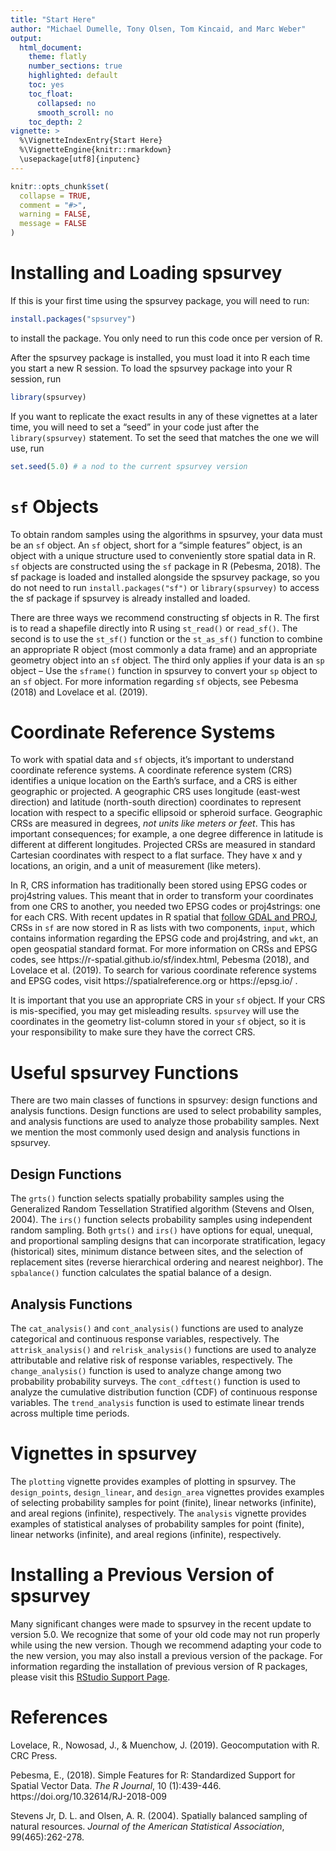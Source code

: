 ```yaml
---
title: "Start Here"
author: "Michael Dumelle, Tony Olsen, Tom Kincaid, and Marc Weber"
output: 
  html_document:
    theme: flatly
    number_sections: true
    highlighted: default 
    toc: yes
    toc_float:
      collapsed: no
      smooth_scroll: no
    toc_depth: 2
vignette: >
  %\VignetteIndexEntry{Start Here}
  %\VignetteEngine{knitr::rmarkdown}
  \usepackage[utf8]{inputenc}
---
```


```r
knitr::opts_chunk$set(
  collapse = TRUE,
  comment = "#>", 
  warning = FALSE, 
  message = FALSE
)
```

# Installing and Loading spsurvey

If this is your first time using the spsurvey package, you will need to run:
```r
install.packages("spsurvey")
```
to install the package. You only need to run this code once per version of R.

After the spsurvey package is installed, you must load it into R each time you start a new R session. To load the spsurvey package into your R session, run
```r
library(spsurvey)
```


If you want to replicate the exact results in any of these vignettes at a later time, you will need to set a "seed" in your code just after the `library(spsurvey)` statement. To set the seed that matches the one we will use, run
```r
set.seed(5.0) # a nod to the current spsurvey version
```

# `sf` Objects

To obtain random samples using the algorithms in spsurvey, your data must be an `sf` object. An `sf` object, short for a "simple features" object, is an object with a unique structure used to conveniently store spatial data in R. `sf` objects are constructed using the `sf` package in R (Pebesma, 2018). The sf package is loaded and installed alongside the spsurvey package, so you do not need to run `install.packages("sf")` or `library(spsurvey)` to access the sf package if spsurvey is already installed and loaded. 

There are three ways we recommend constructing sf objects in R. The first is to read a shapefile directly into R using `st_read()` or `read_sf()`. The second is to use the `st_sf()` function or the `st_as_sf()` function to combine an appropriate R object (most commonly a data frame) and an appropriate geometry object into an `sf` object. The third only applies if your data is an `sp` object --  Use the `sframe()` function in spsurvey to convert your `sp` object to an `sf` object. For more information regarding `sf` objects, see Pebesma (2018) and Lovelace et al. (2019). 

# Coordinate Reference Systems

To work with spatial data and `sf` objects, it's important to understand coordinate reference systems. A coordinate reference system (CRS) identifies a unique location on the Earth's surface, and a CRS is either geographic or projected. A geographic CRS uses longitude (east-west direction) and latitude (north-south direction) coordinates to represent location with respect to a specific ellipsoid or spheroid surface. Geographic CRSs are measured in degrees, *not units like meters or feet*. This has important consequences; for example, a one degree difference in latitude is different at different longitudes. Projected CRSs are measured in standard Cartesian coordinates with respect to a flat surface. They have x and y locations, an origin, and a unit of measurement (like meters). 

In R, CRS information has traditionally been stored using EPSG codes or proj4string values. This meant that in order to transform your coordinates from one CRS to another, you needed two EPSG codes or proj4strings: one for each CRS. With recent updates in R spatial that [follow GDAL and PROJ](https://www.r-spatial.org/r/2020/03/17/wkt.html), CRSs in `sf` are now stored in R as lists with two components, `input`, which contains information regarding the EPSG code and proj4string, and `wkt`, an open geospatial standard format. For more information on CRSs and EPSG codes, see https://r-spatial.github.io/sf/index.html, Pebesma (2018), and Lovelace et al. (2019). To search for various coordinate reference systems and EPSG codes, visit https://spatialreference.org or https://epsg.io/ .

It is important that you use an appropriate CRS in your `sf` object. If your CRS is mis-specified, you may get misleading results. `spsurvey` will use the coordinates in the geometry list-column stored in your `sf` object, so it is your responsibility to make sure they have the correct CRS.

# Useful spsurvey Functions

There are two main classes of functions in spsurvey: design functions and analysis functions. Design functions are used to select probability samples, and analysis functions are used to analyze those probability samples. Next we mention the most commonly used design and analysis functions in spsurvey.

## Design Functions

The `grts()` function selects spatially probability samples using the Generalized Random Tessellation Stratified algorithm (Stevens and Olsen, 2004). The `irs()` function selects probability samples using independent random sampling. Both `grts()` and `irs()` have options for equal, unequal, and proportional sampling designs that can incorporate stratification, legacy (historical) sites, minimum distance between sites, and the selection of replacement sites (reverse hierarchical ordering and nearest neighbor). The `spbalance()` function calculates the spatial balance of a design.

## Analysis Functions

The `cat_analysis()` and `cont_analysis()` functions are used to analyze categorical and continuous response variables, respectively. The `attrisk_analysis()` and `relrisk_analysis()` functions are used to analyze attributable and relative risk of response variables, respectively. The `change_analysis()` function is used to analyze change among two probability probability surveys. The `cont_cdftest()` function is used to analyze the cumulative distribution function (CDF) of continuous response variables. The `trend_analysis` function is used to estimate linear trends across multiple time periods. 

# Vignettes in spsurvey

The `plotting` vignette provides examples of plotting in spsurvey. The `design_points`, `design_linear`, and `design_area` vignettes provides examples of selecting probability samples for point (finite), linear networks (infinite), and areal regions (infinite), respectively. The `analysis` vignette provides examples of statistical analyses of probability samples for point (finite), linear networks (infinite), and areal regions (infinite), respectively.

# Installing a Previous Version of spsurvey

Many significant changes were made to spsurvey in the recent update to version 5.0.  We recognize that some of your old code may not run properly while using the new version. Though we recommend adapting your code to the new version, you may also install a previous version of the package. For information regarding the installation of previous version of R packages, please visit this [RStudio Support Page](https://support.rstudio.com/hc/en-us/articles/219949047-Installing-older-versions-of-packages).

# References

Lovelace, R., Nowosad, J., & Muenchow, J. (2019). Geocomputation with R. CRC Press.

Pebesma, E., (2018). Simple Features for R: Standardized Support for Spatial Vector Data. *The R Journal*, 10 (1):439-446. https://doi.org/10.32614/RJ-2018-009

Stevens Jr, D. L. and Olsen, A. R. (2004). Spatially balanced sampling of natural resources. *Journal of the American Statistical Association*, 99(465):262-278.